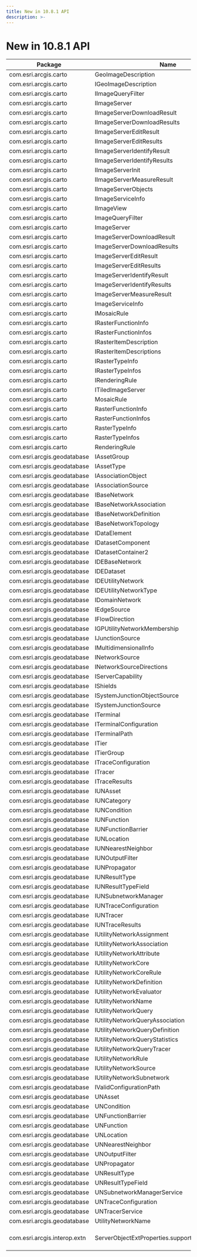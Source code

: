 ```yaml
---
title: New in 10.8.1 API 
description: >-
---
```


# New in 10.8.1 API 

Package|Name|Type
--|--|--
  com.esri.arcgis.carto  | GeoImageDescription  | Class
  com.esri.arcgis.carto  | IGeoImageDescription|Interface
  com.esri.arcgis.carto  | IImageQueryFilter|Interface
  com.esri.arcgis.carto  | IImageServer|Interface
  com.esri.arcgis.carto  | IImageServerDownloadResult|Interface
  com.esri.arcgis.carto  | IImageServerDownloadResults|Interfaces
  com.esri.arcgis.carto  | IImageServerEditResult|Interface
  com.esri.arcgis.carto  | IImageServerEditResults|Interface
  com.esri.arcgis.carto  | IImageServerIdentifyResult|Interface
  com.esri.arcgis.carto  | IImageServerIdentifyResults|Interface
  com.esri.arcgis.carto  | IImageServerInit|Interface
  com.esri.arcgis.carto  | IImageServerMeasureResult|Interface
  com.esri.arcgis.carto  | IImageServerObjects|Interface
  com.esri.arcgis.carto  | IImageServiceInfo|Interface
  com.esri.arcgis.carto  | IImageView|Interface
  com.esri.arcgis.carto  | ImageQueryFilter  | Class
  com.esri.arcgis.carto  | ImageServer  | Class
  com.esri.arcgis.carto  | ImageServerDownloadResult  | Class
  com.esri.arcgis.carto  | ImageServerDownloadResults  | Class
  com.esri.arcgis.carto  | ImageServerEditResult  | Class
  com.esri.arcgis.carto  | ImageServerEditResults  | Class
  com.esri.arcgis.carto  | ImageServerIdentifyResult  | Class
  com.esri.arcgis.carto  | ImageServerIdentifyResults  | Class
  com.esri.arcgis.carto  | ImageServerMeasureResult  | Class
  com.esri.arcgis.carto  | ImageServiceInfo  | Class
  com.esri.arcgis.carto  | IMosaicRule|Interface
  com.esri.arcgis.carto  | IRasterFunctionInfo|Interface
  com.esri.arcgis.carto  | IRasterFunctionInfos|Interface
  com.esri.arcgis.carto  | IRasterItemDescription|Interface
  com.esri.arcgis.carto  | IRasterItemDescriptions|Interface
  com.esri.arcgis.carto  | IRasterTypeInfo|Interface
  com.esri.arcgis.carto  | IRasterTypeInfos|Interface
  com.esri.arcgis.carto  | IRenderingRule|Interface
  com.esri.arcgis.carto  | ITiledImageServer|Interface
  com.esri.arcgis.carto  | MosaicRule  | Class
  com.esri.arcgis.carto  | RasterFunctionInfo  | Class
  com.esri.arcgis.carto  | RasterFunctionInfos  | Class
  com.esri.arcgis.carto  | RasterTypeInfo  | Class
  com.esri.arcgis.carto  | RasterTypeInfos  | Class
  com.esri.arcgis.carto  | RenderingRule  | Class
 com.esri.arcgis.geodatabase |  IAssetGroup|Interface 				
 com.esri.arcgis.geodatabase |  IAssetType|Interface 				
 com.esri.arcgis.geodatabase |  IAssociationObject|Interface 				
 com.esri.arcgis.geodatabase |  IAssociationSource|Interface 				
 com.esri.arcgis.geodatabase |  IBaseNetwork|Interface 				
 com.esri.arcgis.geodatabase |  IBaseNetworkAssociation|Interface 				
 com.esri.arcgis.geodatabase |  IBaseNetworkDefinition|Interface 				
 com.esri.arcgis.geodatabase |  IBaseNetworkTopology|Interface 				
 com.esri.arcgis.geodatabase |  IDataElement|Interface 				
 com.esri.arcgis.geodatabase |  IDatasetComponent|Interface 
 com.esri.arcgis.geodatabase |  IDatasetContainer2|Interface 									
 com.esri.arcgis.geodatabase |  IDEBaseNetwork|Interface 				
 com.esri.arcgis.geodatabase |  IDEDataset|Interface 			
 com.esri.arcgis.geodatabase |  IDEUtilityNetwork|Interface 				
 com.esri.arcgis.geodatabase |  IDEUtilityNetworkType|Interface 				
 com.esri.arcgis.geodatabase |  IDomainNetwork|Interface 				
 com.esri.arcgis.geodatabase |  IEdgeSource|Interface 				
 com.esri.arcgis.geodatabase |  IFlowDirection|Interface 				
 com.esri.arcgis.geodatabase |  IGPUtilityNetworkMembership|Interface 				
 com.esri.arcgis.geodatabase |  IJunctionSource|Interface 				
 com.esri.arcgis.geodatabase |  IMultidimensionalInfo|Interface 				
 com.esri.arcgis.geodatabase |  INetworkSource|Interface 				
 com.esri.arcgis.geodatabase |  INetworkSourceDirections|Interface 						
 com.esri.arcgis.geodatabase |  IServerCapability|Interface 				
 com.esri.arcgis.geodatabase |  IShields|Interface 				
 com.esri.arcgis.geodatabase |  ISystemJunctionObjectSource|Interface 				
 com.esri.arcgis.geodatabase |  ISystemJunctionSource|Interface 				
 com.esri.arcgis.geodatabase |  ITerminal|Interface 				
 com.esri.arcgis.geodatabase |  ITerminalConfiguration|Interface 				
 com.esri.arcgis.geodatabase |  ITerminalPath|Interface 				
 com.esri.arcgis.geodatabase |  ITier|Interface 				
 com.esri.arcgis.geodatabase |  ITierGroup|Interface 				
 com.esri.arcgis.geodatabase |  ITraceConfiguration|Interface 				
 com.esri.arcgis.geodatabase |  ITracer|Interface 				
 com.esri.arcgis.geodatabase |  ITraceResults|Interface 				
 com.esri.arcgis.geodatabase |  IUNAsset|Interface 				
 com.esri.arcgis.geodatabase |  IUNCategory|Interface 				
 com.esri.arcgis.geodatabase |  IUNCondition|Interface 				
 com.esri.arcgis.geodatabase |  IUNFunction|Interface 				
 com.esri.arcgis.geodatabase |  IUNFunctionBarrier|Interface 				
 com.esri.arcgis.geodatabase |  IUNLocation|Interface 				
 com.esri.arcgis.geodatabase |  IUNNearestNeighbor|Interface 				
 com.esri.arcgis.geodatabase |  IUNOutputFilter|Interface 				
 com.esri.arcgis.geodatabase |  IUNPropagator|Interface 				
 com.esri.arcgis.geodatabase |  IUNResultType|Interface 				
 com.esri.arcgis.geodatabase |  IUNResultTypeField|Interface 				
 com.esri.arcgis.geodatabase |  IUNSubnetworkManager|Interface 				
 com.esri.arcgis.geodatabase |  IUNTraceConfiguration|Interface 				
 com.esri.arcgis.geodatabase |  IUNTracer|Interface 				
 com.esri.arcgis.geodatabase |  IUNTraceResults|Interface 				
 com.esri.arcgis.geodatabase |  IUtilityNetworkAssignment|Interface 				
 com.esri.arcgis.geodatabase |  IUtilityNetworkAssociation|Interface 				
 com.esri.arcgis.geodatabase |  IUtilityNetworkAttribute|Interface 				
 com.esri.arcgis.geodatabase |  IUtilityNetworkCore|Interface 				
 com.esri.arcgis.geodatabase |  IUtilityNetworkCoreRule|Interface 				
 com.esri.arcgis.geodatabase |  IUtilityNetworkDefinition|Interface 				
 com.esri.arcgis.geodatabase |  IUtilityNetworkEvaluator|Interface 				
 com.esri.arcgis.geodatabase |  IUtilityNetworkName|Interface 				
 com.esri.arcgis.geodatabase |  IUtilityNetworkQuery|Interface 				
 com.esri.arcgis.geodatabase |  IUtilityNetworkQueryAssociation|Interface 				
 com.esri.arcgis.geodatabase |  IUtilityNetworkQueryDefinition|Interface 				
 com.esri.arcgis.geodatabase |  IUtilityNetworkQueryStatistics|Interface 				
 com.esri.arcgis.geodatabase |  IUtilityNetworkQueryTracer|Interface 				
 com.esri.arcgis.geodatabase |  IUtilityNetworkRule|Interface 				
 com.esri.arcgis.geodatabase |  IUtilityNetworkSource|Interface 				
 com.esri.arcgis.geodatabase |  IUtilityNetworkSubnetwork|Interface 				
 com.esri.arcgis.geodatabase |  IValidConfigurationPath|Interface 				
 com.esri.arcgis.geodatabase |  UNAsset  | Class	
 com.esri.arcgis.geodatabase |  UNCondition  | Class
 com.esri.arcgis.geodatabase |  UNFunctionBarrier  | Class	
 com.esri.arcgis.geodatabase |  UNFunction  | Class				
 com.esri.arcgis.geodatabase |  UNLocation  | Class			
 com.esri.arcgis.geodatabase |  UNNearestNeighbor  | Class				
 com.esri.arcgis.geodatabase |  UNOutputFilter  | Class			
 com.esri.arcgis.geodatabase |  UNPropagator  | Class			
 com.esri.arcgis.geodatabase |  UNResultType  | Class			
 com.esri.arcgis.geodatabase |  UNResultTypeField  | Class				
 com.esri.arcgis.geodatabase |  UNSubnetworkManagerService  | Class			
 com.esri.arcgis.geodatabase |  UNTraceConfiguration  | Class				
 com.esri.arcgis.geodatabase |  UNTracerService  | Class			
 com.esri.arcgis.geodatabase |  UtilityNetworkName  | Class		
  com.esri.arcgis.interop.extn  |ServerObjectExtProperties.supportsSharedInstances|Annotation Type Element